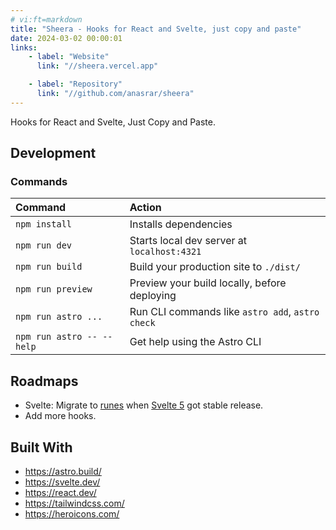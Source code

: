```yaml
---
# vi:ft=markdown
title: "Sheera - Hooks for React and Svelte, just copy and paste"
date: 2024-03-02 00:00:01
links:
    - label: "Website"
      link: "//sheera.vercel.app"

    - label: "Repository"
      link: "//github.com/anasrar/sheera"
---
```


Hooks for React and Svelte, Just Copy and Paste.

## Development

### Commands

| Command                   | Action                                           |
| :------------------------ | :----------------------------------------------- |
| `npm install`             | Installs dependencies                            |
| `npm run dev`             | Starts local dev server at `localhost:4321`      |
| `npm run build`           | Build your production site to `./dist/`          |
| `npm run preview`         | Preview your build locally, before deploying     |
| `npm run astro ...`       | Run CLI commands like `astro add`, `astro check` |
| `npm run astro -- --help` | Get help using the Astro CLI                     |

## Roadmaps

-   Svelte: Migrate to [runes](https://svelte.dev/blog/runes) when [Svelte 5](https://svelte.dev/) got stable release.
-   Add more hooks.

## Built With

-   https://astro.build/
-   https://svelte.dev/
-   https://react.dev/
-   https://tailwindcss.com/
-   https://heroicons.com/